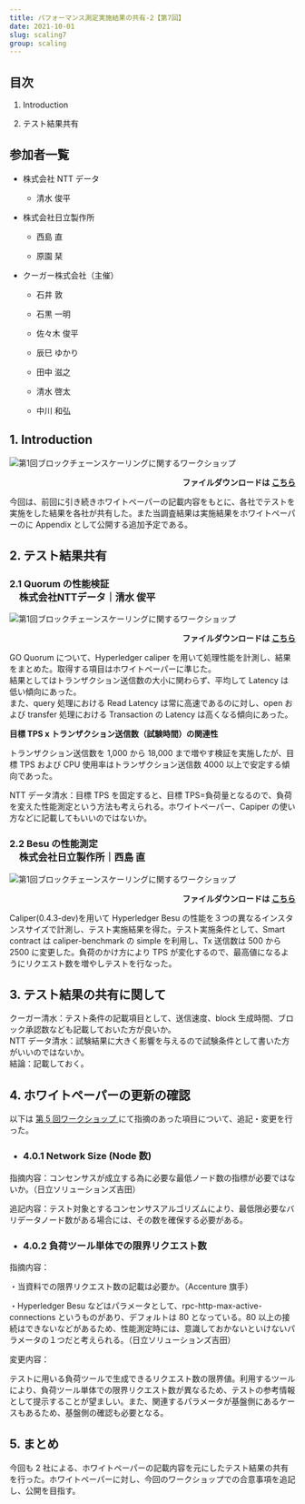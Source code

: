 ```yaml
---
title: パフォーマンス測定実施結果の共有-2【第7回】
date: 2021-10-01
slug: scaling7
group: scaling
---
```


## 目次

1. Introduction

2. テスト結果共有

## 参加者一覧

- 株式会社 NTT データ

  - 清水 俊平

- 株式会社日立製作所

  - 西島 直

  - 原園 栞

- クーガー株式会社（主催）

  - 石井 敦

  - 石黒 一明

  - 佐々木 俊平

  - 辰巳 ゆかり

  - 田中 滋之

  - 清水 啓太

  - 中川 和弘

## 1. Introduction

![第1回ブロックチェーンスケーリングに関するワークショップ](./images/img1.jpg)

<p style="text-align: right;font-weight:bold;">
  ファイルダウンロードは
  <a href="/pdf/scaling5/2021_08_ethterakoya_5th_v002.pdf" target="_blank">
    こちら
  </a>
</p>

今回は、前回に引き続きホワイトペーパーの記載内容をもとに、各社でテストを実施をした結果を各社が共有した。また当調査結果は実施結果をホワイトペーパーのに Appendix として公開する追加予定である。

## 2. テスト結果共有

### 2.1 Quorum の性能検証

<p style="margin-top: -1em;font-weight: bold;font-size: 1.2em;margin-left: 1em;">
  株式会社NTTデータ｜清水 俊平
</p>

![第1回ブロックチェーンスケーリングに関するワークショップ](./images/img2.jpg)

<p style="text-align: right;font-weight:bold;">
  ファイルダウンロードは
  <a
    href="/pdf/scaling5/20210825_Ethereum_Performance_Metrics.pdf"
    target="_blank"
  >
    こちら
  </a>
</p>

GO Quorum について、Hyperledger caliper を用いて処理性能を計測し、結果をまとめた。取得する項目はホワイトペーパーに準じた。 <br/>
結果としてはトランザクション送信数の大小に関わらず、平均して Latency は低い傾向にあった。 <br/>
また、query 処理における Read Latency は常に高速であるのに対し、open および transfer 処理における Transaction の Latency は高くなる傾向にあった。

**目標 TPS x トランザクション送信数（試験時間）の関連性**

トランザクション送信数を 1,000 から 18,000 まで増やす検証を実施したが、目標 TPS および CPU 使用率はトランザクション送信数 4000 以上で安定する傾向であった。

NTT データ清水：目標 TPS を固定すると、目標 TPS=負荷量となるので、負荷を変えた性能測定という方法も考えられる。ホワイトペーパー、Capiper の使い方などに記載してもいいのではないか。

### 2.2 Besu の性能測定

<p style="margin-top: -1em;font-weight: bold;font-size: 1.2em;margin-left: 1em;">
  株式会社日立製作所｜西島 直
</p>

![第1回ブロックチェーンスケーリングに関するワークショップ](./images/img3.jpg)

<p style="text-align: right;font-weight:bold;">
  ファイルダウンロードは
  <a
    href="/pdf/scaling5/20210825_Ethereum_Performance_Metrics.pdf"
    target="_blank"
  >
    こちら
  </a>
</p>

Caliper(0.4.3-dev)を用いて Hyperledger Besu の性能を３つの異なるインスタンスサイズで計測し、テスト実施結果を得た。テスト実施条件として、Smart contract は caliper-benchmark の simple を利用し、Tx 送信数は 500 から 2500 に変更した。負荷のかけ方により TPS が変化するので、最高値になるようにリクエスト数を増やしテストを行なった。

## 3. テスト結果の共有に関して

クーガー清水：テスト条件の記載項目として、送信速度、block 生成時間、ブロック承認数なども記載しておいた方が良いか。 <br/>
NTT データ清水：試験結果に大きく影響を与えるので試験条件として書いた方がいいのではないか。 <br/>
結論：記載しておく。

## 4. ホワイトペーパーの更新の確認

以下は <a href="https://ethereum-terakoya.org/scaling/scaling5" target="_blank"> 第 5 回ワークショップ </a> にて指摘のあった項目について、追記・変更を行った。

- ### 4.0.1 Network Size (Node 数)

指摘内容：コンセンサスが成立する為に必要な最低ノード数の指標が必要ではないか。（日立ソリューションズ吉田）

追記内容：テスト対象とするコンセンサスアルゴリズムにより、最低限必要なバリデータノード数がある場合には、その数を確保する必要がある。

- ### 4.0.2 負荷ツール単体での限界リクエスト数

指摘内容：

・当資料での限界リクエスト数の記載は必要か。（Accenture 旗手）

・Hyperledger Besu などはパラメータとして、rpc-http-max-active-connections というものがあり、デフォルトは 80 となっている。80 以上の接続はできないなどがあるため、性能測定時には、意識しておかないといけないパラメータの１つだと考えられる。（日立ソリューションズ吉田）

変更内容：

テストに用いる負荷ツールで生成できるリクエスト数の限界値。利用するツールにより、負荷ツール単体での限界リクエスト数が異なるため、テストの参考情報として提示することが望ましい。また、関連するパラメータが基盤側にあるケースもあるため、基盤側の確認も必要となる。

## 5. まとめ

今回も 2 社による、ホワイトペーパーの記載内容を元にしたテスト結果の共有を行った。ホワイトペーパーに対し、今回のワークショップでの合意事項を追記し、公開を目指す。
